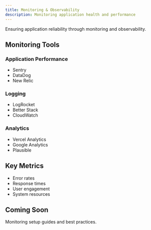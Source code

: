 ```yaml
---
title: Monitoring & Observability
description: Monitoring application health and performance
---
```



Ensuring application reliability through monitoring and observability.

## Monitoring Tools

### Application Performance

- Sentry
- DataDog
- New Relic

### Logging

- LogRocket
- Better Stack
- CloudWatch

### Analytics

- Vercel Analytics
- Google Analytics
- Plausible

## Key Metrics

- Error rates
- Response times
- User engagement
- System resources

## Coming Soon

Monitoring setup guides and best practices.

